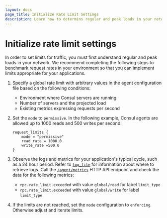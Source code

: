 ```yaml
---
layout: docs
page_title: Initialize Rate Limit Settings
description: Learn how to determins regular and peak loads in your network so that you can set the initial global rate limit configurations.
---
```


# Initialize rate limit settings

In order to set limits for traffic, you must first understand regular and peak loads in your network. We recommend completing the following steps to benchmark request rates in your environment so that you can implement limits appropriate for your applications.

1. Specify a global rate limit with arbitrary values in the agent configuration file based on the following conditions:

    - Environment where Consul servers are running 
    - Number of servers and the projected load
    - Existing metrics expressing requests per second

1. Set the `mode` to `permissive`. In the following example, Consul agents are allowed up to 1000 reads and 500 writes per second:

    ```hcl
    request_limits { 
	    mode = "permissive"
	    read_rate = 1000.0
	    write_rate =500.0
    }
    ```

1. Observe the logs and metrics for your application's typical cycle, such as a 24 hour period. Refer to [`log_file`](/consul/docs/agent/config/config-files#log_file) for information about where to retrieve logs. Call the [`/agent/metrics`](/consul/api-docs/agent#view-metrics) HTTP API endpoint and check the data for the following metrics:  

    - `rpc.rate_limit.exceeded` with value `global/read` for label `limit_type`
    - `rpc.rate_limit.exceeded` with value `global/write` for label `limit_type`

1. If the limits are not reached, set the `mode` configuration to `enforcing`. Otherwise adjust and iterate limits.